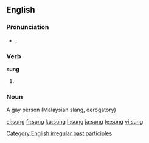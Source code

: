 {{see|súng}}
==English==

===Pronunciation===
*{{IPA|/sʌŋ/}}, {{SAMPA|/sVN/}}
*:{{rhymes|ʌŋ}}

===Verb===
'''sung'''

# {{past participle of|[[sing]]}}

===Noun===
A gay person (Malaysian slang, derogatory)

[[Category:English irregular past participles]]

[[el:sung]]
[[fr:sung]]
[[ku:sung]]
[[li:sung]]
[[ja:sung]]
[[te:sung]]
[[vi:sung]]
